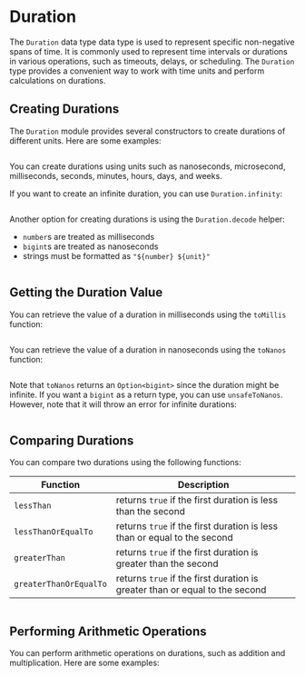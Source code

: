 # Duration

The `Duration` data type data type is used to represent specific non-negative spans of time. It is commonly used to represent time intervals or durations in various operations, such as timeouts, delays, or scheduling. The `Duration` type provides a convenient way to work with time units and perform calculations on durations.

## Creating Durations

The `Duration` module provides several constructors to create durations of different units. Here are some examples:

```ts file=<rootDir>/src/reference/data-types/duration/creating.ts

```

You can create durations using units such as nanoseconds, microsecond, milliseconds, seconds, minutes, hours, days, and weeks.

If you want to create an infinite duration, you can use `Duration.infinity`:

```ts file=<rootDir>/src/reference/data-types/duration/infinity.ts

```

Another option for creating durations is using the `Duration.decode` helper:

- `number`s are treated as milliseconds
- `bigint`s are treated as nanoseconds
- strings must be formatted as `"${number} ${unit}"`

```ts file=<rootDir>/src/reference/data-types/duration/decode.ts

```

## Getting the Duration Value

You can retrieve the value of a duration in milliseconds using the `toMillis` function:

```ts file=<rootDir>/src/reference/data-types/duration/toMillis.ts

```

You can retrieve the value of a duration in nanoseconds using the `toNanos` function:

```ts file=<rootDir>/src/reference/data-types/duration/toNanos.ts

```

Note that `toNanos` returns an `Option<bigint>` since the duration might be infinite. If you want a `bigint` as a return type, you can use `unsafeToNanos`. However, note that it will throw an error for infinite durations:

```ts file=<rootDir>/src/reference/data-types/duration/unsafeToNanos.ts

```

## Comparing Durations

You can compare two durations using the following functions:

| **Function**           | **Description**                                                             |
| ---------------------- | --------------------------------------------------------------------------- |
| `lessThan`             | returns `true` if the first duration is less than the second                |
| `lessThanOrEqualTo`    | returns `true` if the first duration is less than or equal to the second    |
| `greaterThan`          | returns `true` if the first duration is greater than the second             |
| `greaterThanOrEqualTo` | returns `true` if the first duration is greater than or equal to the second |

```ts file=<rootDir>/src/reference/data-types/duration/comparing.ts

```

## Performing Arithmetic Operations

You can perform arithmetic operations on durations, such as addition and multiplication. Here are some examples:

```ts file=<rootDir>/src/reference/data-types/duration/arithmetic-operations.ts

```
